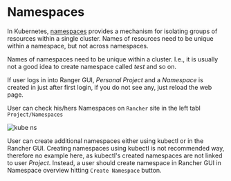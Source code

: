 # Namespaces

In Kubernetes, [namespaces](https://kubernetes.io/docs/concepts/overview/working-with-objects/namespaces/) provides a mechanism for isolating groups of resources within a single cluster. Names of resources need to be unique within a namespace, but not across namespaces. 

Names of namespaces need to be unique within a cluster. I.e., it is usually not a good idea to create namespace called *test* and so on.

If user logs in into Ranger GUI, *Personal Project* and a *Namespace* is created in just after first login, if you do not see any, just reload the web page.

User can check his/hers Namespaces on `Rancher` site in the left tabl `Project/Namespaces` 

![kube ns](/img/ceritsc/ns.jpg)

User can create additional namespaces either using kubectl or in the Rancher GUI. Creating namespaces using kubectl is not recommended way, therefore no example here, as kubectl's created namespaces are not linked to user *Project*. Instead, a user should create namespace in Rancher GUI in Namespace overview hitting `Create Namespace` button.
